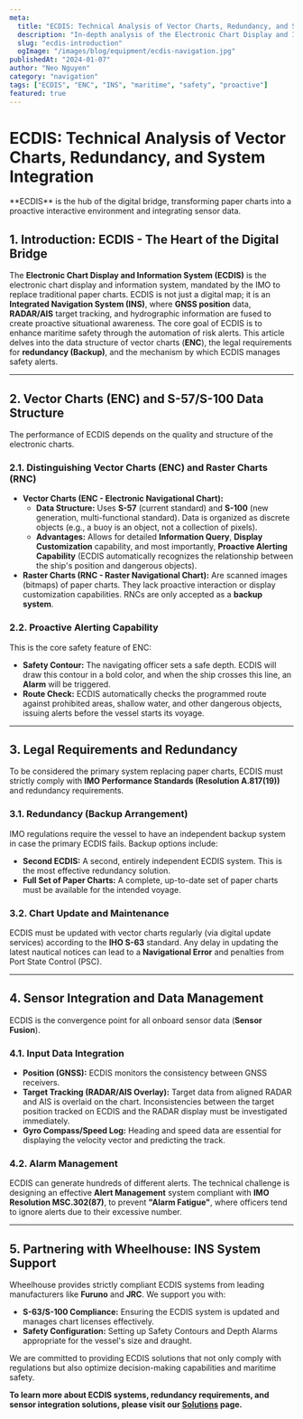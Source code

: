 ```yaml
---
meta:
  title: "ECDIS: Technical Analysis of Vector Charts, Redundancy, and System Integration"
  description: "In-depth analysis of the Electronic Chart Display and Information System (ECDIS), the difference between vector (ENC) and raster charts, redundancy requirements (Backup), and its central role in INS."
  slug: "ecdis-introduction"
  ogImage: "/images/blog/equipment/ecdis-navigation.jpg"
publishedAt: "2024-01-07"
author: "Neo Nguyen"
category: "navigation"
tags: ["ECDIS", "ENC", "INS", "maritime", "safety", "proactive"]
featured: true
---
```


# ECDIS: Technical Analysis of Vector Charts, Redundancy, and System Integration

<p className="text-xl text-gray-500 italic mb-8">
  **ECDIS** is the hub of the digital bridge, transforming paper charts into a
  proactive interactive environment and integrating sensor data.
</p>

## 1. Introduction: ECDIS - The Heart of the Digital Bridge

The **Electronic Chart Display and Information System (ECDIS)** is the electronic chart display and information system, mandated by the IMO to replace traditional paper charts. ECDIS is not just a digital map; it is an **Integrated Navigation System (INS)**, where **GNSS position** data, **RADAR/AIS** target tracking, and hydrographic information are fused to create proactive situational awareness. The core goal of ECDIS is to enhance maritime safety through the automation of risk alerts. This article delves into the data structure of vector charts (**ENC**), the legal requirements for **redundancy (Backup)**, and the mechanism by which ECDIS manages safety alerts.

---

## 2. Vector Charts (ENC) and S-57/S-100 Data Structure

The performance of ECDIS depends on the quality and structure of the electronic charts.

### 2.1. Distinguishing Vector Charts (ENC) and Raster Charts (RNC)

- **Vector Charts (ENC - Electronic Navigational Chart):**
  - **Data Structure:** Uses **S-57** (current standard) and **S-100** (new generation, multi-functional standard). Data is organized as discrete objects (e.g., a buoy is an object, not a collection of pixels).
  - **Advantages:** Allows for detailed **Information Query**, **Display Customization** capability, and most importantly, **Proactive Alerting Capability** (ECDIS automatically recognizes the relationship between the ship's position and dangerous objects).
- **Raster Charts (RNC - Raster Navigational Chart):** Are scanned images (bitmaps) of paper charts. They lack proactive interaction or display customization capabilities. RNCs are only accepted as a **backup system**.

### 2.2. Proactive Alerting Capability

This is the core safety feature of ENC:

- **Safety Contour:** The navigating officer sets a safe depth. ECDIS will draw this contour in a bold color, and when the ship crosses this line, an **Alarm** will be triggered.
- **Route Check:** ECDIS automatically checks the programmed route against prohibited areas, shallow water, and other dangerous objects, issuing alerts before the vessel starts its voyage.

---

## 3. Legal Requirements and Redundancy

To be considered the primary system replacing paper charts, ECDIS must strictly comply with **IMO Performance Standards (Resolution A.817(19))** and redundancy requirements.

### 3.1. Redundancy (Backup Arrangement)

IMO regulations require the vessel to have an independent backup system in case the primary ECDIS fails. Backup options include:

- **Second ECDIS:** A second, entirely independent ECDIS system. This is the most effective redundancy solution.
- **Full Set of Paper Charts:** A complete, up-to-date set of paper charts must be available for the intended voyage.

### 3.2. Chart Update and Maintenance

ECDIS must be updated with vector charts regularly (via digital update services) according to the **IHO S-63** standard. Any delay in updating the latest nautical notices can lead to a **Navigational Error** and penalties from Port State Control (PSC).

---

## 4. Sensor Integration and Data Management

ECDIS is the convergence point for all onboard sensor data (**Sensor Fusion**).

### 4.1. Input Data Integration

- **Position (GNSS):** ECDIS monitors the consistency between GNSS receivers.
- **Target Tracking (RADAR/AIS Overlay):** Target data from aligned RADAR and AIS is overlaid on the chart. Inconsistencies between the target position tracked on ECDIS and the RADAR display must be investigated immediately.
- **Gyro Compass/Speed Log:** Heading and speed data are essential for displaying the velocity vector and predicting the track.

### 4.2. Alarm Management

ECDIS can generate hundreds of different alerts. The technical challenge is designing an effective **Alert Management** system compliant with **IMO Resolution MSC.302(87)**, to prevent **"Alarm Fatigue"**, where officers tend to ignore alerts due to their excessive number.

---

## 5. Partnering with Wheelhouse: INS System Support

Wheelhouse provides strictly compliant ECDIS systems from leading manufacturers like **Furuno** and **JRC**. We support you with:

- **S-63/S-100 Compliance:** Ensuring the ECDIS system is updated and manages chart licenses effectively.
- **Safety Configuration:** Setting up Safety Contours and Depth Alarms appropriate for the vessel's size and draught.

We are committed to providing ECDIS solutions that not only comply with regulations but also optimize decision-making capabilities and maritime safety.

**To learn more about ECDIS systems, redundancy requirements, and sensor integration solutions, please visit our [Solutions](/solutions) page.**
